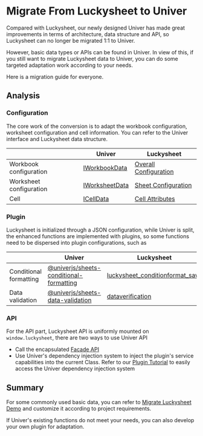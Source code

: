 
# Migrate From Luckysheet to Univer

<BadgeGroup values={[UniverTypes.SHEET]} value={UniverTypes.SHEET} />

Compared with Luckysheet, our newly designed Univer has made great improvements in terms of architecture, data structure and API, so Luckysheet can no longer be migrated 1:1 to Univer.

However, basic data types or APIs can be found in Univer. In view of this, if you still want to migrate Luckysheet data to Univer, you can do some targeted adaptation work according to your needs.

Here is a migration guide for everyone.

## Analysis

### Configuration

The core work of the conversion is to adapt the workbook configuration, worksheet configuration and cell information. You can refer to the Univer interface and Luckysheet data structure.

| | Univer | Luckysheet |
|-------|----------------|------------|
| Workbook configuration | [IWorkbookData](/typedoc/@univerjs/core/interfaces/IWorkbookData) | [Overall Configuration](https://dream-num.github.io/LuckysheetDocs/guide/config.html) |
| Worksheet configuration | [IWorksheetData](/typedoc/@univerjs/core/interfaces/IWorksheetData) | [Sheet Configuration](https://dream-num.github.io/LuckysheetDocs/guide/sheet.html) |
| Cell | [ICellData](/typedoc/@univerjs/core/interfaces/ICellData) | [Cell Attributes](https://dream-num.github.io/LuckysheetDocs/guide/cell.html) |

### Plugin

Luckysheet is initialized through a JSON configuration, while Univer is split, the enhanced functions are implemented with plugins, so some functions need to be dispersed into plugin configurations, such as

| | Univer | Luckysheet |
|-------|----------------|------------|
| Conditional formatting | [@univerjs/sheets-conditional-formatting](/typedoc/@univerjs/sheets-conditional-formatting/README) | [luckysheet_conditionformat_save](https://dream-num.github.io/LuckysheetDocs/guide/sheet.html#luckysheet-conditionformat-save) |
| Data validation | [@univerjs/sheets-data-validation](/typedoc/@univerjs/sheets-data-validation/README) | [dataverification](https://dream-num.github.io/LuckysheetDocs/zh/guide/sheet.html#dataverification) |

### API

For the API part, Luckysheet API is uniformly mounted on `window.luckysheet`, there are two ways to use Univer API

- Call the encapsulated [Facade API](/guides/sheet/facade/facade)
- Use Univer's dependency injection system to inject the plugin's service capabilities into the current Class. Refer to our [Plugin Tutorial](/guides/sheet/tutorials/csv-import-plugin/) to easily access the Univer dependency injection system

## Summary

For some commonly used basic data, you can refer to [Migrate Luckysheet Demo](/playground?title=Migrate%20Luckysheet) and customize it according to project requirements.

If Univer's existing functions do not meet your needs, you can also develop your own plugin for adaptation.
